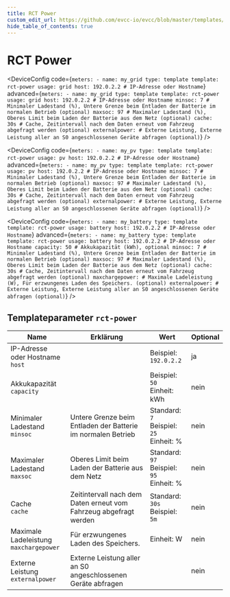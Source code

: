 ```yaml
---
title: RCT Power
custom_edit_url: https://github.com/evcc-io/evcc/blob/master/templates/definition/meter/rct-power.yaml
hide_table_of_contents: true
---
```



# RCT Power

<DeviceFeatures features="battery-control" />

<Tabs>
<TabItem value="grid" label="Netz" default>

<DeviceConfig code={`meters:
    - name: my_grid
      type: template
      template: rct-power
      usage: grid
      host: 192.0.2.2 # IP-Adresse oder Hostname`} advanced={`meters:
    - name: my_grid
      type: template
      template: rct-power
      usage: grid
      host: 192.0.2.2 # IP-Adresse oder Hostname
      minsoc: 7 # Minimaler Ladestand (%), Untere Grenze beim Entladen der Batterie im normalen Betrieb (optional)
      maxsoc: 97 # Maximaler Ladestand (%), Oberes Limit beim Laden der Batterie aus dem Netz (optional)
      cache: 30s # Cache, Zeitintervall nach dem Daten erneut vom Fahrzeug abgefragt werden (optional)
      externalpower: # Externe Leistung, Externe Leistung aller an S0 angeschlossenen Geräte abfragen (optional)`} />

</TabItem>
<TabItem value="pv" label="PV">

<DeviceConfig code={`meters:
    - name: my_pv
      type: template
      template: rct-power
      usage: pv
      host: 192.0.2.2 # IP-Adresse oder Hostname`} advanced={`meters:
    - name: my_pv
      type: template
      template: rct-power
      usage: pv
      host: 192.0.2.2 # IP-Adresse oder Hostname
      minsoc: 7 # Minimaler Ladestand (%), Untere Grenze beim Entladen der Batterie im normalen Betrieb (optional)
      maxsoc: 97 # Maximaler Ladestand (%), Oberes Limit beim Laden der Batterie aus dem Netz (optional)
      cache: 30s # Cache, Zeitintervall nach dem Daten erneut vom Fahrzeug abgefragt werden (optional)
      externalpower: # Externe Leistung, Externe Leistung aller an S0 angeschlossenen Geräte abfragen (optional)`} />

</TabItem>
<TabItem value="battery" label="Batterie">

<DeviceConfig code={`meters:
    - name: my_battery
      type: template
      template: rct-power
      usage: battery
      host: 192.0.2.2 # IP-Adresse oder Hostname`} advanced={`meters:
    - name: my_battery
      type: template
      template: rct-power
      usage: battery
      host: 192.0.2.2 # IP-Adresse oder Hostname
      capacity: 50 # Akkukapazität (kWh), optional
      minsoc: 7 # Minimaler Ladestand (%), Untere Grenze beim Entladen der Batterie im normalen Betrieb (optional)
      maxsoc: 97 # Maximaler Ladestand (%), Oberes Limit beim Laden der Batterie aus dem Netz (optional)
      cache: 30s # Cache, Zeitintervall nach dem Daten erneut vom Fahrzeug abgefragt werden (optional)
      maxchargepower: # Maximale Ladeleistung (W), Für erzwungenes Laden des Speichers. (optional)
      externalpower: # Externe Leistung, Externe Leistung aller an S0 angeschlossenen Geräte abfragen (optional)`} />

</TabItem>
</Tabs>

## Templateparameter `rct-power`

| Name | Erklärung | Wert | Optional |
|-----------|-----------|------|----------|
| IP-Adresse oder Hostname<br/>`host` |  | Beispiel: `192.0.2.2` | ja |
| Akkukapazität<br/>`capacity` |  | Beispiel: `50`<br/>Einheit: kWh | nein |
| Minimaler Ladestand<br/>`minsoc` | Untere Grenze beim Entladen der Batterie im normalen Betrieb | Standard: `7`<br/>Beispiel: `25`<br/>Einheit: % | nein |
| Maximaler Ladestand<br/>`maxsoc` | Oberes Limit beim Laden der Batterie aus dem Netz | Standard: `97`<br/>Beispiel: `95`<br/>Einheit: % | nein |
| Cache<br/>`cache` | Zeitintervall nach dem Daten erneut vom Fahrzeug abgefragt werden | Standard: `30s`<br/>Beispiel: `5m` | nein |
| Maximale Ladeleistung<br/>`maxchargepower` | Für erzwungenes Laden des Speichers. | Einheit: W | nein |
| Externe Leistung<br/>`externalpower` | Externe Leistung aller an S0 angeschlossenen Geräte abfragen |  | nein |

